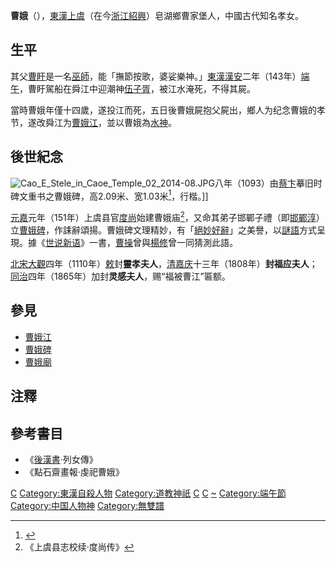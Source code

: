 '''曹娥'''（{{bd|130年||143年||catIdx=C}}），[[東漢|東漢]][[上虞区|上虞]]（在今[[浙江省|浙江]][[绍兴市|紹興]]）皂湖鄉曹家堡人，中國古代知名孝女。

== 生平 ==
其父[[曹盱|曹盱]]是一名[[巫|巫師]]，能「撫節按歌，婆娑樂神。」[[东汉|東漢]][[汉安|漢安]]二年（143年）[[端午節_(華人)|端午]]，曹盱駕船在舜江中迎潮神[[伍子胥|伍子胥]]，被江水淹死，不得其屍。

當時曹娥年僅十四歲，遂投江而死，五日後曹娥屍抱父屍出，鄉人为纪念曹娥的孝节，遂改舜江为[[曹娥江|曹娥江]]，並以曹娥為[[水神|水神]]。

== 後世紀念 ==
[[File:Cao_E_Stele_in_Caoe_Temple_02_2014-08.JPG|thumb]]八年（1093）由[[蔡卞|蔡卞]]摹旧时碑文重书之曹娥碑，高2.09米、宽1.03米<ref>{{cite web|url=http://www.sx.gov.cn/col/col1407/index.html|title=《绍兴市志·文物古迹·石刻、造像》|accessdate=2015-03-31|work=|publisher=绍兴市政府|archive-url=https://web.archive.org/web/20150414080049/http://www.sx.gov.cn/col/col1407/index.html|archive-date=2015-04-14|dead-url=yes}}</ref>，行楷。]]

[[元嘉_(东汉)|元嘉]]元年（151年）上虞县官[[度尚|度尚]]始建曹娥庙<ref>《上虞县志校续·度尚传》</ref>，又命其弟子邯鄲子禮（即[[邯鄲淳|邯鄲淳]]）立[[曹娥碑|曹娥碑]]，作誄辭頌揚。曹娥碑文理精妙，有「[[wikt:絕妙好辭|絕妙好辭]]」之美譽，以[[謎語|謎語]]方式呈現。據《[[世说新语|世说新语]]》一書，[[曹操|曹操]]曾與[[楊修|楊修]]曾一同猜測此語。

[[北宋|北宋]][[大观_(年号)|大觀]]四年（1110年）[[敕書|敕]]封'''靈孝夫人'''，[[清朝|清]][[嘉庆|嘉庆]]十三年（1808年）'''封福应夫人'''；[[同治|同治]]四年（1865年）加封'''灵感夫人'''，赐“福被曹江”匾额。

== 參見 ==
*[[曹娥江|曹娥江]]
*[[曹娥碑|曹娥碑]]
*[[曹娥廟|曹娥廟]]

==注釋==
<references/>

==參考書目==
* 《[[后汉书|後漢書]]·列女傳》
* 《點石齋畫報·虔祀曹娥》
{{commons|Cao E}}
[[Category:东汉女性人物|C]]
[[Category:東漢自殺人物|Category:東漢自殺人物]]
[[Category:道教神祇|Category:道教神祇]]
[[Category:中国女神|C]]
[[Category:上虞人|C]]
[[Category:曹姓|~]]
[[Category:端午節|Category:端午節]]
[[Category:中国人物神|Category:中国人物神]]
[[Category:無雙譜|Category:無雙譜]]